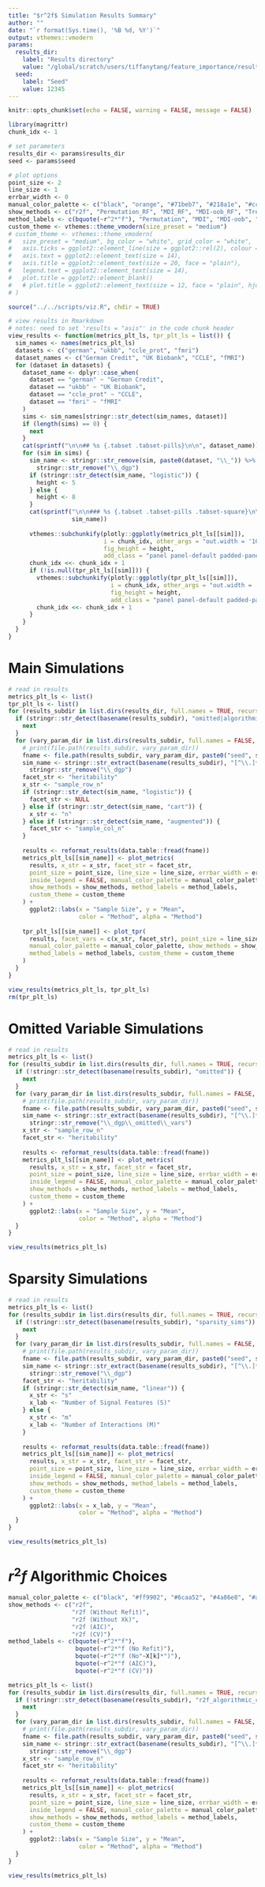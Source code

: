 ```yaml
---
title: "$r^2f$ Simulation Results Summary"
author: ""
date: "`r format(Sys.time(), '%B %d, %Y')`"
output: vthemes::vmodern
params:
  results_dir: 
    label: "Results directory"
    value: "/global/scratch/users/tiffanytang/feature_importance/results/"
  seed:
    label: "Seed"
    value: 12345
---
```


```r
knitr::opts_chunk$set(echo = FALSE, warning = FALSE, message = FALSE)

library(magrittr)
chunk_idx <- 1

# set parameters
results_dir <- params$results_dir
seed <- params$seed

# plot options
point_size <- 2
line_size <- 1
errbar_width <- 0
manual_color_palette <- c("black", "orange", "#71beb7", "#218a1e", "#cc3399")
show_methods <- c("r2f", "Permutation_RF", "MDI_RF", "MDI-oob_RF", "TreeSHAP_RF")
method_labels <- c(bquote(~r^2*"f"), "Permutation", "MDI", "MDI-oob", "TreeSHAP")
custom_theme <- vthemes::theme_vmodern(size_preset = "medium")
# custom_theme <- vthemes::theme_vmodern(
#   size_preset = "medium", bg_color = "white", grid_color = "white",
#   axis.ticks = ggplot2::element_line(size = ggplot2::rel(2), colour = "black"),
#   axis.text = ggplot2::element_text(size = 14),
#   axis.title = ggplot2::element_text(size = 20, face = "plain"),
#   legend.text = ggplot2::element_text(size = 14),
#   plot.title = ggplot2::element_blank()
#   # plot.title = ggplot2::element_text(size = 12, face = "plain", hjust = 0.5)
# )

source("../../scripts/viz.R", chdir = TRUE)
```

```r
# view results in Rmarkdown
# notes: need to set 'results = "asis"' in the code chunk header
view_results <- function(metrics_plt_ls, tpr_plt_ls = list()) {
  sim_names <- names(metrics_plt_ls)
  datasets <- c("german", "ukbb", "ccle_prot", "fmri")
  dataset_names <- c("German Credit", "UK Biobank", "CCLE", "fMRI")
  for (dataset in datasets) {
    dataset_name <- dplyr::case_when(
      dataset == "german" ~ "German Credit",
      dataset == "ukbb" ~ "UK Biobank",
      dataset == "ccle_prot" ~ "CCLE",
      dataset == "fmri" ~ "fMRI"
    )
    sims <- sim_names[stringr::str_detect(sim_names, dataset)]
    if (length(sims) == 0) {
      next
    }
    cat(sprintf("\n\n## %s {.tabset .tabset-pills}\n\n", dataset_name))
    for (sim in sims) {
      sim_name <- stringr::str_remove(sim, paste0(dataset, "\\_")) %>%
        stringr::str_remove("\\_dgp")
      if (stringr::str_detect(sim_name, "logistic")) {
        height <- 5
      } else {
        height <- 8
      }
      cat(sprintf("\n\n### %s {.tabset .tabset-pills .tabset-square}\n\n", 
                  sim_name))
      
      vthemes::subchunkify(plotly::ggplotly(metrics_plt_ls[[sim]]), 
                           i = chunk_idx, other_args = "out.width = '100%'",
                           fig_height = height,
                           add_class = "panel panel-default padded-panel")
      chunk_idx <<- chunk_idx + 1
      if (!is.null(tpr_plt_ls[[sim]])) {
        vthemes::subchunkify(plotly::ggplotly(tpr_plt_ls[[sim]]), 
                             i = chunk_idx, other_args = "out.width = '100%'",
                             fig_height = height,
                             add_class = "panel panel-default padded-panel")
        chunk_idx <<- chunk_idx + 1
      }
    }
  }
}
```


# Main Simulations {.tabset .tabset-vmodern}

```r
# read in results
metrics_plt_ls <- list()
tpr_plt_ls <- list()
for (results_subdir in list.dirs(results_dir, full.names = TRUE, recursive = FALSE)) {
  if (stringr::str_detect(basename(results_subdir), "omitted|algorithmic_choices|sparsity_sims")) {
    next
  }
  for (vary_param_dir in list.dirs(results_subdir, full.names = FALSE, recursive = FALSE)) {
    # print(file.path(results_subdir, vary_param_dir))
    fname <- file.path(results_subdir, vary_param_dir, paste0("seed", seed), "results.csv")
    sim_name <- stringr::str_extract(basename(results_subdir), "[^\\.]*$") %>%
      stringr::str_remove("\\_dgp")
    facet_str <- "heritability"
    x_str <- "sample_row_n"
    if (stringr::str_detect(sim_name, "logistic")) {
      facet_str <- NULL
    } else if (stringr::str_detect(sim_name, "cart")) {
      x_str <- "n"
    } else if (stringr::str_detect(sim_name, "augmented")) {
      facet_str <- "sample_col_n"
    }
    
    results <- reformat_results(data.table::fread(fname))
    metrics_plt_ls[[sim_name]] <- plot_metrics(
      results, x_str = x_str, facet_str = facet_str, 
      point_size = point_size, line_size = line_size, errbar_width = errbar_width,
      inside_legend = FALSE, manual_color_palette = manual_color_palette, 
      show_methods = show_methods, method_labels = method_labels,
      custom_theme = custom_theme
    ) +
      ggplot2::labs(x = "Sample Size", y = "Mean", 
                    color = "Method", alpha = "Method")
    
    tpr_plt_ls[[sim_name]] <- plot_tpr(
      results, facet_vars = c(x_str, facet_str), point_size = line_size,
      manual_color_palette = manual_color_palette, show_methods = show_methods,
      method_labels = method_labels, custom_theme = custom_theme
    )
  }
}

view_results(metrics_plt_ls, tpr_plt_ls)
rm(tpr_plt_ls)

```

# Omitted Variable Simulations {.tabset .tabset-vmodern}

```r
# read in results
metrics_plt_ls <- list()
for (results_subdir in list.dirs(results_dir, full.names = TRUE, recursive = FALSE)) {
  if (!stringr::str_detect(basename(results_subdir), "omitted")) {
    next
  }
  for (vary_param_dir in list.dirs(results_subdir, full.names = FALSE, recursive = FALSE)) {
    # print(file.path(results_subdir, vary_param_dir))
    fname <- file.path(results_subdir, vary_param_dir, paste0("seed", seed), "results.csv")
    sim_name <- stringr::str_extract(basename(results_subdir), "[^\\.]*$") %>%
      stringr::str_remove("\\_dgp\\_omitted\\_vars")
    x_str <- "sample_row_n"
    facet_str <- "heritability"
    
    results <- reformat_results(data.table::fread(fname))
    metrics_plt_ls[[sim_name]] <- plot_metrics(
      results, x_str = x_str, facet_str = facet_str, 
      point_size = point_size, line_size = line_size, errbar_width = errbar_width,
      inside_legend = FALSE, manual_color_palette = manual_color_palette, 
      show_methods = show_methods, method_labels = method_labels,
      custom_theme = custom_theme
    ) +
      ggplot2::labs(x = "Sample Size", y = "Mean", 
                    color = "Method", alpha = "Method")
  }
}

view_results(metrics_plt_ls)

```

# Sparsity Simulations {.tabset .tabset-vmodern}

```r
# read in results
metrics_plt_ls <- list()
for (results_subdir in list.dirs(results_dir, full.names = TRUE, recursive = FALSE)) {
  if (!stringr::str_detect(basename(results_subdir), "sparsity_sims")) {
    next
  }
  for (vary_param_dir in list.dirs(results_subdir, full.names = FALSE, recursive = FALSE)) {
    # print(file.path(results_subdir, vary_param_dir))
    fname <- file.path(results_subdir, vary_param_dir, paste0("seed", seed), "results.csv")
    sim_name <- stringr::str_extract(basename(results_subdir), "[^\\.]*$") %>%
      stringr::str_remove("\\_dgp")
    facet_str <- "heritability"
    if (stringr::str_detect(sim_name, "linear")) {
      x_str <- "s"
      x_lab <- "Number of Signal Features (S)"
    } else {
      x_str <- "m"
      x_lab <- "Number of Interactions (M)"
    }
    
    results <- reformat_results(data.table::fread(fname))
    metrics_plt_ls[[sim_name]] <- plot_metrics(
      results, x_str = x_str, facet_str = facet_str, 
      point_size = point_size, line_size = line_size, errbar_width = errbar_width,
      inside_legend = FALSE, manual_color_palette = manual_color_palette, 
      show_methods = show_methods, method_labels = method_labels,
      custom_theme = custom_theme
    ) +
      ggplot2::labs(x = x_lab, y = "Mean", 
                    color = "Method", alpha = "Method")
  }
}

view_results(metrics_plt_ls)

```

# $r^2f$ Algorithmic Choices {.tabset .tabset-vmodern}

```r
manual_color_palette <- c("black", "#ff9902", "#6caa52", "#4a86e8", "#a64d79")
show_methods <- c("r2f", 
                  "r2f (Without Refit)", 
                  "r2f (Without Xk)", 
                  "r2f (AIC)", 
                  "r2f (CV)")
method_labels <- c(bquote(~r^2*"f"), 
                   bquote(~r^2*"f (No Refit)"), 
                   bquote(~r^2*"f (No"~X[k]*")"), 
                   bquote(~r^2*"f (AIC)"), 
                   bquote(~r^2*"f (CV)"))

metrics_plt_ls <- list()
for (results_subdir in list.dirs(results_dir, full.names = TRUE, recursive = FALSE)) {
  if (!stringr::str_detect(basename(results_subdir), "r2f_algorithmic_choices")) {
    next
  }
  for (vary_param_dir in list.dirs(results_subdir, full.names = FALSE, recursive = FALSE)) {
    # print(file.path(results_subdir, vary_param_dir))
    fname <- file.path(results_subdir, vary_param_dir, paste0("seed", seed), "results.csv")
    sim_name <- stringr::str_extract(basename(results_subdir), "[^\\.]*$") %>%
      stringr::str_remove("\\_dgp")
    x_str <- "sample_row_n"
    facet_str <- "heritability"
    
    results <- reformat_results(data.table::fread(fname))
    metrics_plt_ls[[sim_name]] <- plot_metrics(
      results, x_str = x_str, facet_str = facet_str, 
      point_size = point_size, line_size = line_size, errbar_width = errbar_width,
      inside_legend = FALSE, manual_color_palette = manual_color_palette, 
      show_methods = show_methods, method_labels = method_labels,
      custom_theme = custom_theme
    ) +
      ggplot2::labs(x = "Sample Size", y = "Mean", 
                    color = "Method", alpha = "Method")
  }
}

view_results(metrics_plt_ls)

```


